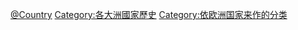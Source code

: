 {{Commons category|History of Europe by country}}
{{Categories by country|nocat}}

[[Category:歐洲歷史|@Country]]
[[Category:各大洲國家歷史|Category:各大洲國家歷史]]
[[Category:依欧洲国家来作的分类|Category:依欧洲国家来作的分类]]